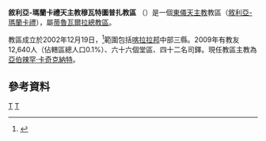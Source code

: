 {{Infobox Roman Catholic diocese
|Roman Catholic Diocese of=敘利亞-瑪蘭卡禮天主教<br>穆瓦特圖普扎教區
|Latin name of diocese= Eparchia Muvattupuzhensis
|image=
|caption=
|location= [[印度|印度]]
|territory=[[喀拉拉邦|喀拉拉邦]]中部三縣
|population=12,640
|rite=[[敘利亞禮|敘利亞禮]]
|eastern church=[[敘利亞-瑪蘭卡禮天主教會|敘利亞-瑪蘭卡禮天主教會]]
|patron=
|province=蒂魯瓦爾拉
|established= 2002年
|cathedral=[[聖若瑟主教座堂_(穆瓦特圖普扎)|聖若瑟主教座堂]]
|co-cathedral=
|leadership= 主教
|website=
|pope=
|patriarch=
|metropolitan=
|major archbishop=
|ordinary= 亞伯辣罕‧卡奇克納特
|coadjutor archbishop=
|coadjutor bishop=
|auxiliary=
|emeritus=
}}

'''敘利亞-瑪蘭卡禮天主教穆瓦特圖普扎教區''' （{{lang-la|Eparchia Muvattupuzhensis}}）是一個[[東儀天主教|東儀天主教]]教區（[[敘利亞-瑪蘭卡禮天主教會|敘利亞-瑪蘭卡禮]]），屬[[敘利亞-瑪蘭卡禮天主教蒂魯瓦爾拉總教區|蒂魯瓦爾拉總教區]]。

教區成立於2002年12月19日，<ref>{{Cite web |url=http://www.vatican.va/holy_father/john_paul_ii/apost_constitutions/documents/hf_jp-ii_apc_20021219_muvattupuzhensis_lt.html |title=升為教區的宗座憲令 |accessdate=2013-04-13 |archive-date=2013-03-02 |archive-url=https://web.archive.org/web/20130302225929/http://www.vatican.va/holy_father/john_paul_ii/apost_constitutions/documents/hf_jp-ii_apc_20021219_muvattupuzhensis_lt.html |dead-url=no }}</ref>範圍包括[[喀拉拉邦|喀拉拉邦]]中部三縣。2009年有教友12,640人（佔轄區總人口0.1%）、六十六個堂區、四十二名司鐸。現任教區主教為[[亞伯辣罕‧卡奇克納特|亞伯辣罕‧卡奇克納特]]。

==參考資料==
{{reflist}}
{{敘利亞-瑪蘭卡禮天主教會教區}}
[[Category:印度天主教教區|T]]
[[Category:敘利亞-瑪蘭卡禮天主教教區|T]]